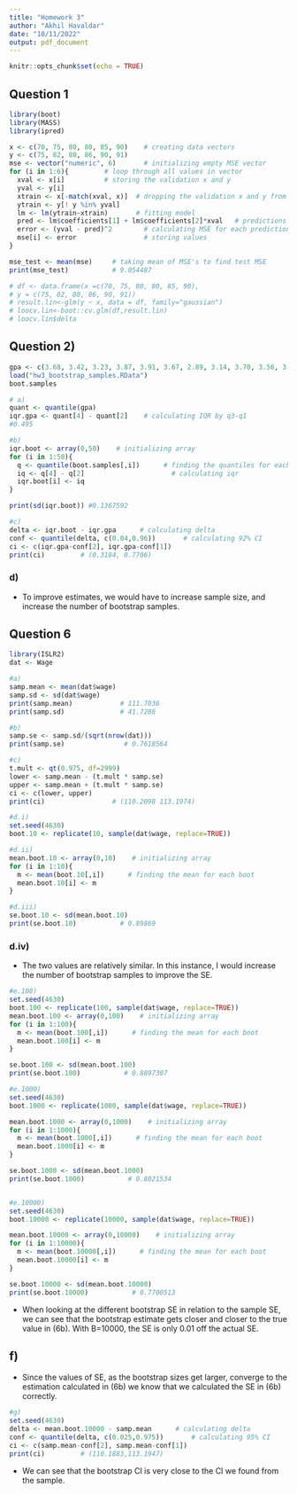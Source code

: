---
title: "Homework 3"
author: "Akhil Havaldar"
date: "10/11/2022"
output: pdf_document
---

```{r setup, include=FALSE}
knitr::opts_chunk$set(echo = TRUE)
```

## Question 1
```{r}
library(boot)
library(MASS)
library(ipred)

x <- c(70, 75, 80, 80, 85, 90)    # creating data vectors
y <- c(75, 82, 80, 86, 90, 91)
mse <- vector("numeric", 6)       # initializing empty MSE vector
for (i in 1:6){         # loop through all values in vector
  xval <- x[i]          # storing the validation x and y
  yval <- y[i]
  xtrain <- x[-match(xval, x)]  # dropping the validation x and y from training data
  ytrain <- y[! y %in% yval]
  lm <- lm(ytrain~xtrain)       # fitting model
  pred <- lm$coefficients[1] + lm$coefficients[2]*xval   # predictions
  error <- (yval - pred)^2        # calculating MSE for each prediction
  mse[i] <- error                 # storing values
}

mse_test <- mean(mse)     # taking mean of MSE's to find test MSE
print(mse_test)           # 9.054487

# df <- data.frame(x =c(70, 75, 80, 80, 85, 90),
# y = c(75, 82, 80, 86, 90, 91))
# result.lin<-glm(y ~ x, data = df, family="gaussian")
# loocv.lin<-boot::cv.glm(df,result.lin)
# loocv.lin$delta
```

## Question 2)
```{r}
gpa <- c(3.68, 3.42, 3.23, 3.87, 3.91, 3.67, 2.89, 3.14, 3.70, 3.56, 3.49, 3.02, 3.16, 3.76, 3.41)
load("hw3_bootstrap_samples.RData")
boot.samples

# a) 
quant <- quantile(gpa)
iqr.gpa <- quant[4] - quant[2]    # calculating IQR by q3-q1
#0.495 

#b) 
iqr.boot <- array(0,50)    # initializing array
for (i in 1:50){
  q <- quantile(boot.samples[,i])      # finding the quantiles for each boot sample
  iq <- q[4] - q[2]                      # calculating iqr
  iqr.boot[i] <- iq                      
}

print(sd(iqr.boot)) #0.1367592

#c) 
delta <- iqr.boot - iqr.gpa      # calculating delta
conf <- quantile(delta, c(0.04,0.96))       # calculating 92% CI
ci <- c(iqr.gpa-conf[2], iqr.gpa-conf[1])
print(ci)         # (0.3184, 0.7706)

```
### d) 
- To improve estimates, we would have to increase sample size, and increase the number of bootstrap samples. 



## Question 6
```{r}
library(ISLR2)
dat <- Wage

#a) 
samp.mean <- mean(dat$wage)
samp.sd <- sd(dat$wage)
print(samp.mean)            # 111.7036
print(samp.sd)              # 41.7286

#b) 
samp.se <- samp.sd/(sqrt(nrow(dat)))
print(samp.se)               # 0.7618564

#c) 
t.mult <- qt(0.975, df=2999)
lower <- samp.mean - (t.mult * samp.se)
upper <- samp.mean + (t.mult * samp.se)
ci <- c(lower, upper)
print(ci)                 # (110.2098 113.1974)

#d.i) 
set.seed(4630)
boot.10 <- replicate(10, sample(dat$wage, replace=TRUE))

#d.ii)
mean.boot.10 <- array(0,10)    # initializing array
for (i in 1:10){
  m <- mean(boot.10[,i])      # finding the mean for each boot 
  mean.boot.10[i] <- m      
}

#d.iii)
se.boot.10 <- sd(mean.boot.10)
print(se.boot.10)           # 0.89869
```

### d.iv)
- The two values are relatively similar. In this instance, I would increase the number of bootstrap samples to improve the SE.


```{r}
#e.100)
set.seed(4630)
boot.100 <- replicate(100, sample(dat$wage, replace=TRUE))
mean.boot.100 <- array(0,100)    # initializing array
for (i in 1:100){
  m <- mean(boot.100[,i])      # finding the mean for each boot 
  mean.boot.100[i] <- m      
}

se.boot.100 <- sd(mean.boot.100)
print(se.boot.100)           # 0.8897307

#e.1000)
set.seed(4630)
boot.1000 <- replicate(1000, sample(dat$wage, replace=TRUE))

mean.boot.1000 <- array(0,1000)    # initializing array
for (i in 1:1000){
  m <- mean(boot.1000[,i])      # finding the mean for each boot 
  mean.boot.1000[i] <- m      
}

se.boot.1000 <- sd(mean.boot.1000)
print(se.boot.1000)           # 0.8021534


#e.10000)
set.seed(4630)
boot.10000 <- replicate(10000, sample(dat$wage, replace=TRUE))

mean.boot.10000 <- array(0,10000)    # initializing array
for (i in 1:10000){
  m <- mean(boot.10000[,i])      # finding the mean for each boot 
  mean.boot.10000[i] <- m      
}

se.boot.10000 <- sd(mean.boot.10000)
print(se.boot.10000)           # 0.7700513
```
- When looking at the different bootstrap SE in relation to the sample SE, we can see that the bootstrap estimate gets closer and closer to the true value in (6b). With B=10000, the SE is only 0.01 off the actual SE.


## f) 
- Since the values of SE, as the bootstrap sizes get larger, converge to the estimation calculated in (6b) we know that we calculated the SE in (6b) correctly.


```{r}
#g) 
set.seed(4630)
delta <- mean.boot.10000 - samp.mean      # calculating delta
conf <- quantile(delta, c(0.025,0.975))       # calculating 95% CI
ci <- c(samp.mean-conf[2], samp.mean-conf[1])
print(ci)         # (110.1883,113.1947) 
```
- We can see that the bootstrap CI is very close to the CI we found from the sample. 



